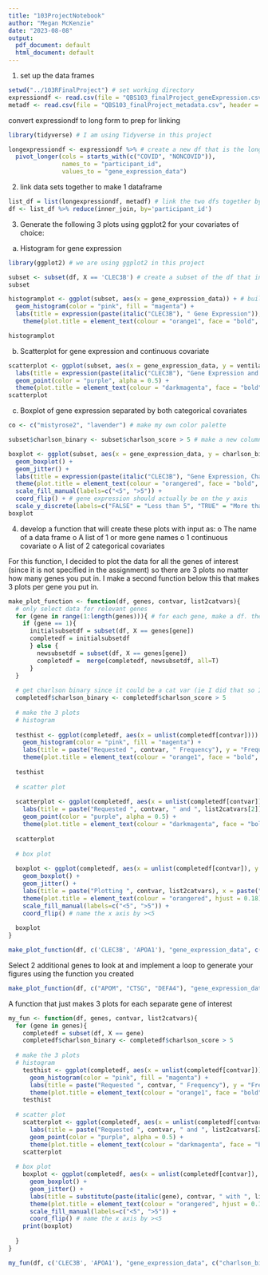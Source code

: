 ```yaml
---
title: "103ProjectNotebook"
author: "Megan McKenzie"
date: "2023-08-08"
output:
  pdf_document: default
  html_document: default
---
```


1. set up the data frames

```r
setwd("../103RFinalProject") # set working directory
expressiondf <- read.csv(file = "QBS103_finalProject_geneExpression.csv", header = TRUE) # read data from csv file to make df
metadf <- read.csv(file = "QBS103_finalProject_metadata.csv", header = TRUE) # read data from csv file to make another df
```

convert expressiondf to long form to prep for linking

```r
library(tidyverse) # I am using Tidyverse in this project

longexpressiondf <- expressiondf %>% # create a new df that is the long version of our original dataset
  pivot_longer(cols = starts_with(c("COVID", "NONCOVID")),
               names_to = "participant_id",
               values_to = "gene_expression_data")
```

2. link data sets together to make 1 dataframe

```r
list_df = list(longexpressiondf, metadf) # link the two dfs together by using list() then reduce()
df <- list_df %>% reduce(inner_join, by='participant_id')
```

3. Generate the following 3 plots using ggplot2 for your covariates of choice:
(a) Histogram for gene expression

```r
library(ggplot2) # we are using ggplot2 in this project

subset <- subset(df, X == 'CLEC3B') # create a subset of the df that includes only the gene of interest
subset

histogramplot <- ggplot(subset, aes(x = gene_expression_data)) + # build a histogram plot of gene expression and frequency
  geom_histogram(color = "pink", fill = "magenta") +
  labs(title = expression(paste(italic("CLEC3B"), " Gene Expression")), y = "Frequency", x = expression(paste(italic("CLEC3B"), " Gene Expression"))) +
    theme(plot.title = element_text(colour = "orange1", face = "bold", hjust = 0.5)) # for the plot title

histogramplot
```

(b) Scatterplot for gene expression and continuous covariate

```r
scatterplot <- ggplot(subset, aes(x = gene_expression_data, y = ventilator.free_days)) +  # build a scatter plot of gene expression and ventilator days
  labs(title = expression(paste(italic("CLEC3B"), "Gene Expression and Ventilator Days")), x = expression(paste(italic("CLEC3B"), " Gene Expression"), y = "Frequency"), y = "Ventilator Free Days") +
  geom_point(color = "purple", alpha = 0.5) +
  theme(plot.title = element_text(colour = "darkmagenta", face = "bold", hjust = 0.6)) # for the plot title
scatterplot
```


(c) Boxplot of gene expression separated by both categorical covariates

```r
co <- c("mistyrose2", "lavender") # make my own color palette

subset$charlson_binary <- subset$charlson_score > 5 # make a new column that has T if the Charlson Score is extreme (more than 5) else it is F

boxplot <- ggplot(subset, aes(x = gene_expression_data, y = charlson_binary, color = mechanical_ventilation)) + #create a boxplot of gene expression, charlson score, and mechanical ventilation
  geom_boxplot() +
  geom_jitter() +
  labs(title = expression(paste(italic("CLEC3B"), "Gene Expression, Charlson Score, and Mechanical Ventilation")), x = expression(paste(italic("CLEC3B"), " Gene Expression"), y = "Frequency"), y = "Charlson Binary") + 
  theme(plot.title = element_text(colour = "orangered", face = "bold", hjust = 0.18, vjust = -2)) + # for the plot title
  scale_fill_manual(labels=c("<5", ">5")) +
  coord_flip() + # gene expression should actually be on the y axis
  scale_y_discrete(labels=c("FALSE" = "Less than 5", "TRUE" = "More than 5\n(Extreme)")) # name the x axis by ><5
boxplot
```

4. develop a function that will create these plots with input as: 
    o The name of a data frame
    o A list of 1 or more gene names
    o 1 continuous covariate
    o A list of 2 categorical covariates
    
  For this function, I decided to plot the data for all the genes of interest (since it is not specified in the assignment) so there are 3 plots no matter how many genes you put in. I make a second function below this that makes 3 plots per gene you put in.

```r
make_plot_function <- function(df, genes, contvar, list2catvars){
  # only select data for relevant genes
  for (gene in range(1:length(genes))){ # for each gene, make a df. then add the df to the list
    if (gene == 1){
      initialsubsetdf = subset(df, X == genes[gene])
      completedf = initialsubsetdf
      } else {
        newsubsetdf = subset(df, X == genes[gene])
        completedf =  merge(completedf, newsubsetdf, all=T)
      }
  }
  
  # get charlson binary since it could be a cat var (ie I did that so I want to add it to my function). It could be simpler of course with the premade cat var
  completedf$charlson_binary <- completedf$charlson_score > 5
  
  # make the 3 plots
  # histogram
  
  testhist <- ggplot(completedf, aes(x = unlist(completedf[contvar]))) + # build a histogram plot of gene expression and frequency
    geom_histogram(color = "pink", fill = "magenta") +
    labs(title = paste("Requested ", contvar, " Frequency"), y = "Frequency", x = paste("Requested ", contvar)) +
    theme(plot.title = element_text(colour = "orange1", face = "bold", hjust = 0.5)) # for the plot title
  
  testhist
  
  # scatter plot
  
  scatterplot <- ggplot(completedf, aes(x = unlist(completedf[contvar]), y = unlist(completedf[list2catvars[2]]))) +  # build a scatter plot of contvar and second catvar
    labs(title = paste("Requested ", contvar, " and ", list2catvars[2]), x = contvar, y = list2catvars[2]) +
    geom_point(color = "purple", alpha = 0.5) +
    theme(plot.title = element_text(colour = "darkmagenta", face = "bold", hjust = 0.6)) # for the plot title
  
  scatterplot
  
  # box plot
  
  boxplot <- ggplot(completedf, aes(x = unlist(completedf[contvar]), y = unlist(completedf[list2catvars[1]]), color = unlist(completedf[list2catvars[2]]))) + #create a boxplot of all 3 vars
    geom_boxplot() +
    geom_jitter() +
    labs(title = paste("Plotting ", contvar, list2catvars), x = paste("Requested gene ", contvar), y = paste("Requested", list2catvars[1])) + 
    theme(plot.title = element_text(colour = "orangered", hjust = 0.18)) + # for the plot title
    scale_fill_manual(labels=c("<5", ">5")) +
    coord_flip() # name the x axis by ><5
  
  boxplot
}

```

```r
make_plot_function(df, c('CLEC3B', 'APOA1'), "gene_expression_data", c("charlson_binary", "mechanical_ventilation"))
```

Select 2 additional genes to look at and implement a loop to generate your figures using
the function you created

```r
make_plot_function(df, c("APOM", "CTSG", "DEFA4"), "gene_expression_data", c("charlson_binary", "mechanical_ventilation"))
```

A function that just makes 3 plots for each separate gene of interest
```r
my_fun <- function(df, genes, contvar, list2catvars){
  for (gene in genes){
    completedf = subset(df, X == gene)
    completedf$charlson_binary <- completedf$charlson_score > 5
  
  # make the 3 plots
  # histogram
    testhist <- ggplot(completedf, aes(x = unlist(completedf[contvar]))) + # build a histogram plot of gene expression and frequency
      geom_histogram(color = "pink", fill = "magenta") +
      labs(title = paste("Requested ", contvar, " Frequency"), y = "Frequency", x = paste("Requested ", contvar)) +
      theme(plot.title = element_text(colour = "orange1", face = "bold", hjust = 0.5)) # for the plot title
    testhist
  
  # scatter plot
    scatterplot <- ggplot(completedf, aes(x = unlist(completedf[contvar]), y = unlist(completedf[list2catvars[2]]))) +  # build a scatter plot of contvar and second catvar
      labs(title = paste("Requested ", contvar, " and ", list2catvars[2]), x = contvar, y = list2catvars[2]) +
      geom_point(color = "purple", alpha = 0.5) +
      theme(plot.title = element_text(colour = "darkmagenta", face = "bold", hjust = 0.6)) # for the plot title
    scatterplot
  
  # box plot
    boxplot <- ggplot(completedf, aes(x = unlist(completedf[contvar]), y = unlist(completedf[list2catvars[1]]), color = unlist(completedf[list2catvars[2]]))) + #create a boxplot of all 3 vars
      geom_boxplot() +
      geom_jitter() +
      labs(title = substitute(paste(italic(gene), contvar, " with ", list2catvars)), x = contvar, y = list2catvars[1]) + 
      theme(plot.title = element_text(colour = "orangered", hjust = 0.18)) + # for the plot title
      scale_fill_manual(labels=c("<5", ">5")) +
      coord_flip() # name the x axis by ><5
    print(boxplot)
    
  }
}

```

```r
my_fun(df, c('CLEC3B', 'APOA1'), "gene_expression_data", c("charlson_binary", "mechanical_ventilation"))
```
